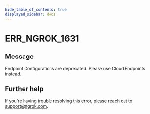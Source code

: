 ```yaml
---
hide_table_of_contents: true
displayed_sidebar: docs
---
```



# ERR_NGROK_1631

## Message

Endpoint Configurations are deprecated. Please use Cloud Endpoints instead.

<ErrorDetails error="err_ngrok_1631" />

## Further help

If you're having trouble resolving this error, please reach out to [support@ngrok.com](mailto:support@ngrok.com?subject=Help%20with%20ERR_NGROK_1631).
